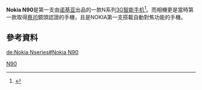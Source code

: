 {{Infobox Mobile
| name = Nokia N90
| image = Nokia N90 Camera flickr 178946625.jpg
| imagesize = 200px
| manufacturer = 
| carrier = 
| available = 2005年
| screen = [[TFT|TFT]], 26万色, 352x416 像素
| exterior_screen = [[TFT|TFT]], 65,536 色, 128x128 像素
| camera = 200万像素
| 2nd_camera = 
| operatingsystem = [[Symbian_OS|Symbian OS]] [[S60|S60]] 第二版
| input = [[键盘|键盘]]
| cpu = TI OMAP 1710, 32-bit RISC ARM9 @ 220 MHz
| ringtone = 
| memory = 
| memory_card = MMC卡
| networks = [[GPRS|GPRS]], [[EDGE|EDGE]], [[WCDMA|WCDMA]]
| battery = BL-5B, 3.7V, 760mAh
| connectivity = 
| size = 112×51×24mm
| form = 
| weight = 173 克
| music = 
}}
'''Nokia N90'''是第一支由[[诺基亚|诺基亚]]出品的一款N系列[[3G|3G]][[智能手机|智能手机]]<ref>{{Cite web |url=http://detail.zol.com.cn/61/60149/param.shtml |title=ZOL：诺基亚N90参数 |accessdate=2008-10-29 |archive-date=2008-10-08 |archive-url=https://web.archive.org/web/20081008040723/http://detail.zol.com.cn/61/60149/param.shtml |dead-url=no }}</ref>。而相機更是當時第一款取得[[蔡司公司|蔡司]]鏡頭認證的手機，且是NOKIA第一支搭載自動對焦功能的手機。

==參考資料==
<div class="references-small">
<references />
</div>
[[Category:诺基亚手机|N90]]
{{Nokia phones}}
{{Mobile-stub}}
{{tele-stub}}

[[de:Nokia_Nseries#Nokia_N90|de:Nokia Nseries#Nokia N90]]
